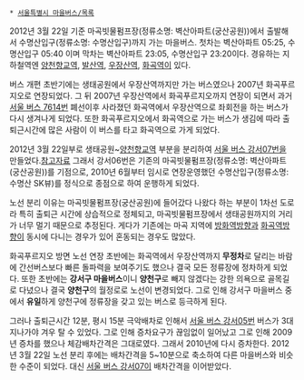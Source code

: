 * [[서울특별시 마을버스/목록]]

2012년 3월 22일 기준 마곡빗물펌프장(정류소명: 벽산아파트(궁산공원))에서 출발해서 수명산입구(정류소명: 수명산입구)까지 가는 마을버스. 첫차는 벽산아파트 05:25, 수명산입구 05:40 이며 막차는 벽산아파트 23:05, 수명산입구 23:20이다. 경유하는 지하철역엔 [[양천향교역]], [[발산역]], [[우장산역]], [[화곡역]]이 있다.

버스 개편 초반기에는 생태공원에서 우장산역까지만 가는 버스였으나 2007년 화곡푸르지오로 연장되었다. 그 뒤 2007년 우장산역에서 화곡푸르지오까지 연장이 되면서 과거 [[서울 버스 7614]]번 폐선이후 사라졌던 화곡역에서 우장산역으로 좌회전을 하는 버스가 다시 생겨나게 되었다. 또한 화곡푸르지오에서 화곡역으로 가는 버스가 생김에 따라 출퇴근시간에 많은 사람이 이 버스를 타고 화곡역으로 가게 되었다. 

2012년 3월 22일부로 생태공원~[[양천향교역]] 부분을 분리하여 [[서울 버스 강서07]]번을 만들었다.[http://gall.dcinside.com/list.php?id=bus&no=160232 참고자료] 그래서 강서06번은 기존의 마곡빗물펌프장(정류소명: 벽산아파트(궁산공원))를 기점으로, 2010년 6월부터 임시로 연장운영했던 수명산입구(정류소명: 수명산 SK뷰)를 정식으로 종점으로 하여 운행하게 되었다.

노선 분리 이유는 마곡빗물펌프장(궁산공원)에 들어갔다 나왔다 하는 부분이 1차선 도로라 특히 출퇴근 시간에 상습적으로 정체되고, 마곡빗물펌프장에서 생태공원까지의 거리가 너무 멀기 때문으로 추정된다. 게다가 기존에는 마곡 지역에 [[방화역]]방향과 [[화곡역]]방향이 동시에 다니는 경우가 있어 혼동되는 경우도 많았다. 

화곡푸르지오 방면 노선 연장 초반에는 화곡역에서 우장산역까지 '''무정차'''로 달리는 바람에 간선버스보다 빠른 돌파력을 보여주기도 했으나 결국 모든 정류장에 정차하게 되었다. 또한 초반에는 '''강서구 마을버스'''이니 '''양천구'''로 빼지 않겠다는 강한 의욕으로 골목길로 다녔으나 결국 '''양천구'''의 월정로로 노선이 변경되었다. 그로 인해 강서구 마을버스 중에서 '''유일'''하게 양천구에 정류장을 갖고 있는 버스로 등극하게 된다.

그러나 출퇴근시간 12분, 평시 15분 극악배차로 인해서 [[서울 버스 강서05]]번 버스가 3대 지나가야  겨우 탈 수 있었다. 그로 인해 증차요구가 끊임없이 일어났고 그로 인해 2009년 증차를 했으나 체감배차간격은 그대로였다. 그래서 2010년에 다시 증차한다. 2012년 3월 22일 노선 분리 후에는 배차간격을 5~10분으로 축소하여 다른 마을버스와 비슷한 수준이 되었다. 대신 [[서울 버스 강서07]]이 배차간격을 이어받았다.
